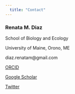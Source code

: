 ```yaml
---
  title: "Contact"
---
```


### Renata M. Diaz

School of Biology and Ecology

University of Maine, Orono, ME

diaz.renatam@gmail.com

[ORCID](https://orcid.org/0000-0003-0803-4734)

[Google Scholar](https://scholar.google.com/citations?user=VLMBR7YAAAAJ&hl=en)

[Twitter](https://www.twitter.com/diaz_renm)

